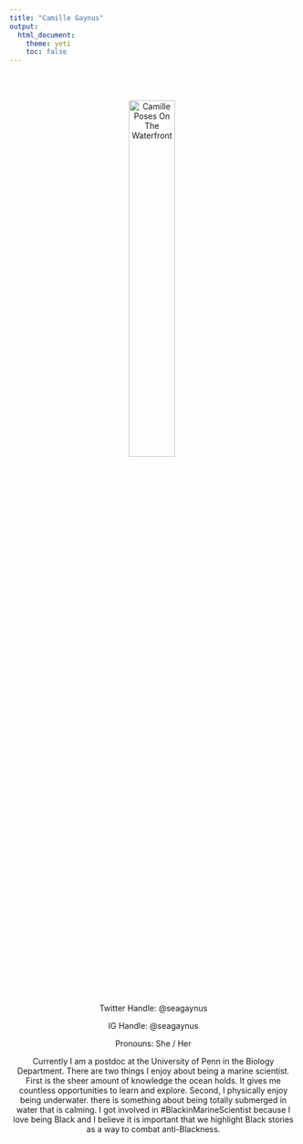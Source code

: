 ```yaml
---
title: "Camille Gaynus"
output: 
  html_document:
    theme: yeti
    toc: false
---
```


<center>

<br>
<br>

<img src="orgz_images/CGaynus_UPenn.png" alt="Camille Poses On The Waterfront" style="float: center; width: 40%; margin-right: 1%; margin-bottom: 0.5em;">
<p style="clear: both;">

Twitter Handle: @seagaynus

IG Handle: @seagaynus

Pronouns: She / Her

Currently I am a postdoc at the University of Penn in the Biology Department. There are two things I enjoy about being a marine scientist. First is the sheer amount of knowledge the ocean holds. It gives me countless opportunities to learn and explore. Second, I physically enjoy being underwater. there is something about being totally submerged in water that is calming. I got involved in #BlackinMarineScientist because I love being Black and I believe it is important that we highlight Black stories as a way to combat anti-Blackness. 
